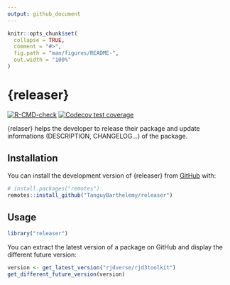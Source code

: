 ```yaml
---
output: github_document
---
```


<!-- README.md is generated from README.Rmd. Please edit that file -->

```r
knitr::opts_chunk$set(
  collapse = TRUE,
  comment = "#>",
  fig.path = "man/figures/README-",
  out.width = "100%"
)
```

# {releaser}

<!-- badges: start -->
[![R-CMD-check](https://github.com/TanguyBarthelemy/releaser/actions/workflows/R-CMD-check.yaml/badge.svg)](https://github.com/TanguyBarthelemy/releaser/actions/workflows/R-CMD-check.yaml)
[![Codecov test coverage](https://codecov.io/gh/TanguyBarthelemy/releaser/graph/badge.svg)](https://app.codecov.io/gh/TanguyBarthelemy/releaser)
<!-- badges: end -->

{relaser} helps the developer to release their package and update informations (DESCRIPTION, CHANGELOG...) of the package.

## Installation

You can install the development version of {releaser} from [GitHub](https://github.com/) with:

``` r
# install.packages("remotes")
remotes::install_github("TanguyBarthelemy/releaser")
```

## Usage

```r
library("releaser")
```

You can extract the latest version of a package on GitHub and display the different future version:

```r
version <- get_latest_version("rjdverse/rjd3toolkit")
get_different_future_version(version)
```
